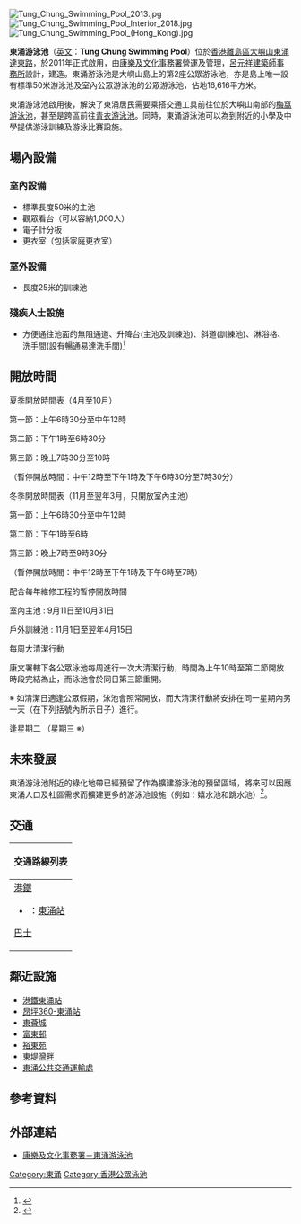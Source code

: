 {{Coord|22.28932|113.93809|type:landmark_region:HK|display=title}}
[[File:Tung_Chung_Swimming_Pool_2013.jpg|thumb]]
[[File:Tung_Chung_Swimming_Pool_Interior_2018.jpg|thumb]]
[[File:Tung_Chung_Swimming_Pool_(Hong_Kong).jpg|thumb]]

'''東涌游泳池'''（[[英文|英文]]：'''Tung Chung Swimming Pool'''）位於[[香港|香港]][[離島區|離島區]][[大嶼山|大嶼山]][[東涌_(香港)|東涌]][[達東路|達東路]]，於2011年正式啟用，由[[康樂及文化事務署|康樂及文化事務署]]營運及管理，[[呂元祥建築師事務所|呂元祥建築師事務所]]設計，{{tsl|en|Mott MacDonald|莫特麥克唐納香港有限公司}}建造。東涌游泳池是大嶼山島上的第2座公眾游泳池，亦是島上唯一設有標準50米游泳池及室內公眾游泳池的公眾游泳池，佔地16,616平方米。

東涌游泳池啟用後，解決了東涌居民需要乘搭交通工具前往位於大嶼山南部的[[梅窩游泳池|梅窩游泳池]]，甚至是跨區前往[[青衣游泳池|青衣游泳池]]。同時，東涌游泳池可以為到附近的小學及中學提供游泳訓練及游泳比賽設施。

==場內設備==
===室內設備===
*標準長度50米的主池
*觀眾看台（可以容納1,000人）
*電子計分板
*更衣室（包括家庭更衣室）

===室外設備===
*長度25米的訓練池


===殘疾人士設施===
*方便通往池面的無阻通道、升降台(主池及訓練池)、斜道(訓練池)、淋浴格、洗手間(設有暢通易達洗手間)<ref>{{cite web |author1=康樂及文化事務署 |title=東涌游泳池 |url=https://www.lcsd.gov.hk/clpss/tc/webApp/Swimming.do?dist=loc18 |website=https://www.lcsd.gov.hk/clpss/tc/webApp/Swimming.do?dist=loc18 |publisher=康樂及文化事務署 |accessdate=2018-12-06 |archive-date=2020-04-17 |archive-url=https://web.archive.org/web/20200417131755/https://www.lcsd.gov.hk/clpss/tc/webApp/Swimming.do?dist=loc18 |dead-url=no }}</ref>

==開放時間==

夏季開放時間表（4月至10月）

第一節：上午6時30分至中午12時

第二節：下午1時至6時30分

第三節：晚上7時30分至10時

（暫停開放時間：中午12時至下午1時及下午6時30分至7時30分） 

冬季開放時間表（11月至翌年3月，只開放室內主池）

第一節：上午6時30分至中午12時

第二節：下午1時至6時

第三節：晚上7時至9時30分

（暫停開放時間：中午12時至下午1時及下午6時至7時）

配合每年維修工程的暫停開放時間

室內主池 : 9月11日至10月31日

戶外訓練池 : 11月1日至翌年4月15日

每周大清潔行動

康文署轄下各公眾泳池每周進行一次大清潔行動，時間為上午10時至第二節開放時段完結為止，而泳池會於同日第三節重開。

※ 如清潔日適逢公眾假期，泳池會照常開放，而大清潔行動將安排在同一星期內另一天（在下列括號內所示日子）進行。

逢星期二 
（星期三 ※）

==未來發展==
東涌游泳池附近的綠化地帶已經預留了作為擴建游泳池的預留區域，將來可以因應東涌人口及社區需求而擴建更多的游泳池設施（例如：嬉水池和跳水池）<ref>{{Cite web |url=http://www.legco.gov.hk/yr06-07/chinese/fc/pwsc/papers/p07-26c.pdf |title=民政事務局- 260RS－ 大嶼山東涌第2 區游泳池場館 |access-date=2011-04-23 |archive-date=2020-04-17 |archive-url=https://web.archive.org/web/20200417131801/https://www.legco.gov.hk/yr06-07/chinese/fc/pwsc/papers/p07-26c.pdf |dead-url=no }}</ref>。

==交通==
{| class="mw-collapsible mw-collapsed wikitable" style="margin: 0 auto; width: auto;" 
! 交通路線列表
|-
|
;[[港鐵|港鐵]]
*{{港鐵路線標誌|TCL}}：[[東涌站_(東涌綫)|東涌站]]
;[[香港巴士|巴士]]
{{大嶼山巴士簡單列表|3M|11|23|34|36|37|37H|37M|38|38X|39M|A35|E11|E11A|E21|E22|E22A|E23|E31|E32|E33|E33P|E36|E36P|E37|E41|E42|N11|N21|N21A|N23|N26|N29|N30|N31|N35|N38|N42|N42A|N64|S1|S52|S52P|S56|S64|S64C|DB01R|DB02R}}
|}

==鄰近設施==
*[[東涌站_(東涌綫)|港鐵東涌站]]
*[[東涌站_(昂坪360)|昂坪360-東涌站]]
*[[東薈城|東薈城]]
*[[富東邨|富東邨]]
*[[裕東苑|裕東苑]]
*[[東堤灣畔|東堤灣畔]]
*[[東涌公共交通運輸處|東涌公共交通運輸處]]

==參考資料==
<div class="references-small">
<references />
</div>

==外部連結==
*[https://www.lcsd.gov.hk/clpss/tc/webApp/Swimming.do?swpId=38 康樂及文化事務署－東涌游泳池] {{Wayback|url=https://www.lcsd.gov.hk/clpss/tc/webApp/Swimming.do?swpId=38 |date=20200921060800 }}

{{香港公眾泳池}}

[[Category:東涌|Category:東涌]]
[[Category:香港公眾泳池|Category:香港公眾泳池]]